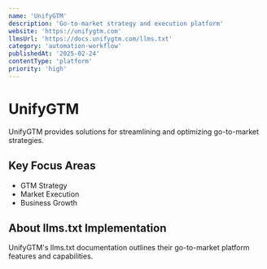 ```yaml
---
name: 'UnifyGTM'
description: 'Go-to-market strategy and execution platform'
website: 'https://unifygtm.com'
llmsUrl: 'https://docs.unifygtm.com/llms.txt'
category: 'automation-workflow'
publishedAt: '2025-02-24'
contentType: 'platform'
priority: 'high'
---
```


# UnifyGTM

UnifyGTM provides solutions for streamlining and optimizing go-to-market strategies.

## Key Focus Areas

- GTM Strategy
- Market Execution
- Business Growth

## About llms.txt Implementation

UnifyGTM's llms.txt documentation outlines their go-to-market platform features and capabilities.
